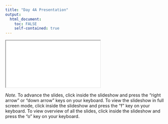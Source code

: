```yaml
---
title: "Day 4A Presentation"
output: 
  html_document:
    toc: FALSE
    self-contained: true
---
```


<iframe class="slide-deck" src="slides/slides_4a.html" title="Day 4A Presentation"></iframe>

*Note.* To advance the slides, click inside the slideshow and press the "right arrow" or "down arrow" keys on your keyboard. To view the slideshow in full screen mode, click inside the slideshow and press the "f" key on your keyboard. To view overview of all the slides, click inside the slideshow and press the "o" key on your keyboard.
